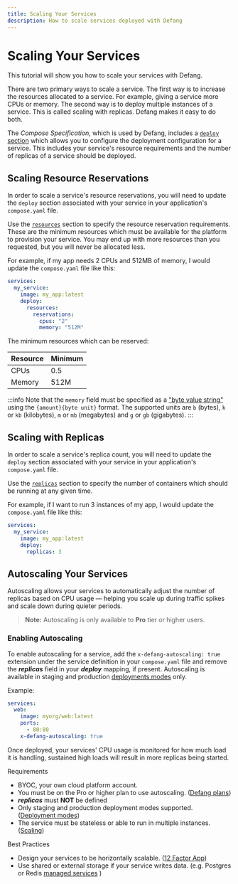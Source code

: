 ```yaml
---
title: Scaling Your Services
description: How to scale services deployed with Defang
---
```


# Scaling Your Services

This tutorial will show you how to scale your services with Defang.

There are two primary ways to scale a service. The first way is to increase the resources allocated to a service. For example, giving a service more CPUs or memory. The second way is to deploy multiple instances of a service. This is called scaling with replicas. Defang makes it easy to do both.

The _Compose Specification_, which is used by Defang, includes a [`deploy` section](https://github.com/compose-spec/compose-spec/blob/main/deploy.md) which allows you to configure the deployment configuration for a service. This includes your service's resource requirements and the number of replicas of a service should be deployed.

## Scaling Resource Reservations

In order to scale a service's resource reservations, you will need to update the `deploy` section associated with your service in your application's `compose.yaml` file.

Use the [`resources`](https://github.com/compose-spec/compose-spec/blob/main/deploy.md#resources) section to specify the resource reservation requirements. These are the minimum resources which must be available for the platform to provision your service. You may end up with more resources than you requested, but you will never be allocated less.

For example, if my app needs 2 CPUs and 512MB of memory, I would update the `compose.yaml` file like this:

```yaml
services:
  my_service:
    image: my_app:latest
    deploy:
      resources:
        reservations:
          cpus: "2"
          memory: "512M"
```

The minimum resources which can be reserved:

| Resource | Minimum |
| -------- | ------- |
| CPUs     | 0.5     |
| Memory   | 512M    |

:::info
Note that the `memory` field must be specified as a ["byte value string"](https://github.com/compose-spec/compose-spec/blob/main/11-extension.md#specifying-byte-values) using the `{amount}{byte unit}` format. The supported units are `b` (bytes), `k` or `kb` (kilobytes), `m` or `mb` (megabytes) and `g` or `gb` (gigabytes).
:::

## Scaling with Replicas

In order to scale a service's replica count, you will need to update the `deploy` section associated with your service in your application's `compose.yaml` file.

Use the [`replicas`](https://github.com/compose-spec/compose-spec/blob/main/deploy.md#replicas) section to specify the number of containers which should be running at any given time.

For example, if I want to run 3 instances of my app, I would update the `compose.yaml` file like this:

```yaml
services:
  my_service:
    image: my_app:latest
    deploy:
      replicas: 3
```

## Autoscaling Your Services

Autoscaling allows your services to automatically adjust the number of replicas based on CPU usage — helping you scale up during traffic spikes and scale down during quieter periods.

> **Note:** Autoscaling is only available to **Pro** tier or higher users.

### Enabling Autoscaling

To enable autoscaling for a service, add the `x-defang-autoscaling: true` extension under the service definition in your `compose.yaml` file and remove the _**replicas**_ field in your
_**deploy**_ mapping, if present. Autoscaling is available in staging and production [deployments modes](/docs/concepts/deployment-modes) only.

Example:

```yaml
services:
  web:
    image: myorg/web:latest
    ports:
      - 80:80
    x-defang-autoscaling: true
```

Once deployed, your services' CPU usage is monitored for how much load it is handling, sustained high loads will result in more replicas being started.

Requirements

- BYOC, your own cloud platform account.
- You must be on the Pro or higher plan to use autoscaling. ([Defang plans](https://defang.io/#pricing))
- _**replicas**_ must **NOT** be defined
- Only staging and production deployment modes supported. ([Deployment modes](/docs/concepts/deployment-modes))
- The service must be stateless or able to run in multiple instances. ([Scaling](/docs/concepts/scaling))

Best Practices

- Design your services to be horizontally scalable. ([12 Factor App](https://12factor.net/processes))
- Use shared or external storage if your service writes data. (e.g. Postgres or Redis [managed services](/docs/concepts/managed-storage) )
